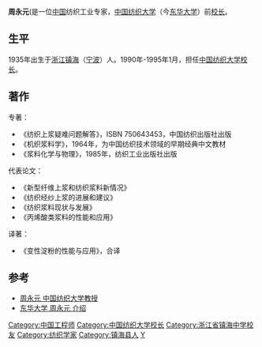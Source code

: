 '''周永元'''({{bd|1935年|5月||}}是一位[[中国|中国]]纺织工业专家，[[中国纺织大学|中国纺织大学]]（今[[东华大学_(上海)|东华大学]]）前[[校长|校长]]。

==生平==
1935年出生于[[浙江|浙江]][[镇海|镇海]]（[[宁波|宁波]]）人。1990年-1995年1月，担任[[中国纺织大学|中国纺织大学]][[校长|校长]]。

==著作==
专著：
* 《纺织上浆疑难问题解答》，ISBN 750643453，中国纺织出版社出版
* 《机织浆料学》，1964年，为中国纺织技术领域的早期经典中文教材
* 《浆料化学与物理》，1985年，纺织工业出版社出版

代表论文：
* 《新型纤维上浆和纺织浆料新情况》
* 《纺织经纱上浆的进展和建议》
* 《纺织浆料现状与发展》
* 《丙烯酸类浆料的性能和应用》

译著：
* 《变性淀粉的性能与应用》，合译

==参考==
* [https://web.archive.org/web/20070930083113/http://www.newmaker.com/disp_nws/109/2211.html 周永元 中国纺织大学教授]
* [http://www.dhu.edu.cn/dhuwangye/dhuyilan/professors/zhouyongyuan.htm 东华大学 周永元 介绍]{{Wayback|url=http://www.dhu.edu.cn/dhuwangye/dhuyilan/professors/zhouyongyuan.htm |date=20070927135259 }}

{{DEFAULTSORT:Z}}
[[Category:中国工程师|Category:中国工程师]]
[[Category:中国纺织大学校长|Category:中国纺织大学校长]]
[[Category:浙江省镇海中学校友|Category:浙江省镇海中学校友]]
[[Category:纺织学家|Category:纺织学家]]
[[Category:镇海县人|Category:镇海县人]]
[[Category:周姓|Y]]